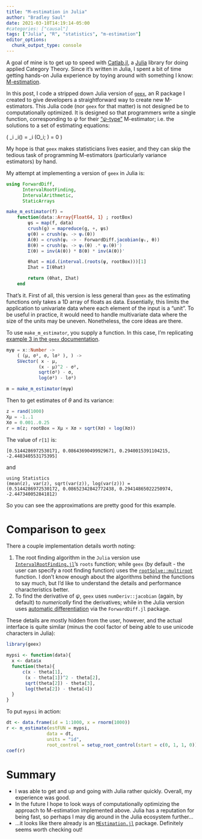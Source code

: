 ```yaml
---
title: "M-estimation in Julia"
author: "Bradley Saul"
date: 2021-03-10T14:19:14-05:00
#categories: ["causal"]
tags: ["Julia", "R", "statistics", "m-estimation"]
editor_options: 
  chunk_output_type: console
---
```


A goal of mine is to get up to speed with [Catlab.jl](https://github.com/AlgebraicJulia/Catlab.jl), a [Julia](https://julialang.org/) library for doing applied Category Theory. Since it's written in Julia, I spent a bit of time getting hands-on Julia experience by toying around with something I know: [M-estimation](https://en.wikipedia.org/wiki/M-estimator).

In this post, I code a stripped down Julia version of [`geex`](https://bsaul.github.io/geex/), an R package I created to give developers a straightforward way to create new M-estimators. This Julia code (nor `geex` for that matter) is not designed be to computationally optimized. It is designed so that programmers write a single function, corresponding to $\psi$ for their ["$\psi$-type"](https://en.wikipedia.org/wiki/M-estimator#%CF%88-type) M-estimator; i.e. the solutions to a set of estimating equations:

\(
\sum_i \psi_i(\theta) =  \sum_i \psi(O_i; \theta) = 0
\)

My hope is that `geex` makes statisticians lives easier, and they can skip the tedious task of programming M-estimators (particularly variance estimators) by hand.

My attempt at implementing a version of `geex` in Julia is: 

```julia
using ForwardDiff, 
      IntervalRootFinding,
      IntervalArithmetic, 
      StaticArrays

make_m_estimator(f) =
    function(data::Array{Float64, 1} ; rootBox)
        ψs = map(f, data)
        crush(g) = mapreduce(g, +, ψs)
        ψ(θ) = crush(ψᵢ -> ψᵢ(θ))
        A(θ) = crush(ψᵢ -> - ForwardDiff.jacobian(ψᵢ, θ))
        B(θ) = crush(ψᵢ -> ψᵢ(θ) .* ψᵢ(θ)')
        Σ(θ) = inv(A(θ)) * B(θ) * inv(A(θ))'

        θhat = mid.(interval.(roots(ψ, rootBox)))[1]
        Σhat = Σ(θhat)

        return (θhat, Σhat)
    end
```

That's it. First of all, this version is less general than `geex` as the estimating functions only takes a 1D array of floats as data. Essentially, this limits the application to univariate data where each element of the input is a "unit". To be useful in practice, it would need to handle multivariate data where the size of the units may be uneven. Nonetheless, the core ideas are there.

To use `make_m_estimator`, you supply a function. In this case, I'm replicating [example 3 in the `geex` documentation](https://bsaul.github.io/geex/articles/v00_geex_intro.html).  

```julia
myψ = x::Number -> 
    ( (μ, σ², σ, lσ² ), ) ->
    SVector( x - μ, 
            (x - μ)^2 - σ², 
            sqrt(σ²) - σ,
            log(σ²) - lσ²)

m = make_m_estimator(myψ)
```

Then to get estimates of $\theta$ and its variance:

```julia
z = rand(1000)
Xμ = -1..1
Xσ = 0.001..0.25
r = m(z; rootBox = Xμ × Xσ × sqrt(Xσ) × log(Xσ))
```

The value of `r[1]` is:
```
[0.5144286972530171, 0.08643690499929671, 0.2940015391104215, -2.448340553175395]
```

and 

```
using Statistics
(mean(z), var(z), sqrt(var(z)), log(var(z))) =
(0.5144286972530172, 0.08652342842772438, 0.29414865022250974, -2.447340052841812)
```

So you can see the approximations are pretty good for this example.

# Comparison to `geex`

There a couple implementation details worth noting:

1. The root finding algorithm in the `Julia` version use [`IntervalRootFinding.jl`](https://juliaintervals.github.io/IntervalRootFinding.jl/stable/)'s `roots` function; while `geex` (by default - the user can specify a root finding function) uses the [`rootSolve::multiroot`](https://cran.r-project.org/web/packages/rootSolve/rootSolve.pdf) function. I don't know enough about the algorithms behind the functions to say much, but I'd like to understand the details and performance characteristics better.
2. To find the derivative of $\psi$, `geex` uses `numDeriv::jacobian` (again, by default) to *numerically* find the derivatives; while in the Julia version uses [automatic differentiation](https://en.wikipedia.org/wiki/Automatic_differentiation) via the `ForwardDiff.jl` package.

These details are mostly hidden from the user, however, and the actual interface is quite similar (minus the cool factor of being able to use unicode characters in Julia):

```r
library(geex)

mypsi <- function(data){
  x <- data$x
  function(theta){
      c(x - theta[1],
       (x - theta[1])^2 - theta[2],
       sqrt(theta[2]) - theta[3],
       log(theta[2]) - theta[4])
  }
}
```

To put `mypsi` in action:

```r
dt <- data.frame(id = 1:1000, x = rnorm(1000))
r <- m_estimate(estFUN = mypsi, 
               data = dt,
               units = "id",
               root_control = setup_root_control(start = c(0, 1, 1, 0)))
coef(r)
```

# Summary

* I was able to get and up and going with Julia rather quickly. Overall, my experience was good. 
* In the future I hope to look ways of computationally optimizing the approach to M-estimation implemented above. Julia has a reputation for being fast, so perhaps I may dig around in the Julia ecosystem further...
* ...it looks like there already is an [`MEstimation.jl`](https://ikosmidis.github.io/MEstimation.jl/dev/) package. Definitely seems worth checking out!